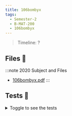 ```yaml
---
title: 106bombyx
tags:
  - Semester-2
  - B-MAT-200
  - 106bombyx
---
```

> Timeline: ?


## Files 📂

:::note 2020 Subject and Files
- [106bombyx.pdf](https://github.com/Studio-17/Epitech-Subjects/raw/main/Semester-2/B-MAT-200/106bombyx/106bombyx.pdf)
:::

## Tests 🤖
<details>
  <summary>Toggle to see the tests</summary>
  <div>
Yo
  </div>
</details>

